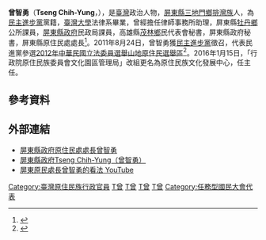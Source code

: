 {{Infobox Officeholder
| name = 曾智勇<br>Tseng Chih-Yung  
| image = 
| imagesize = 
| office = [[原住民族委員會|原住民族委員會]]原住民族文化發展中心主任
| term_start =2016年8月15日
| term_end =
| office2 =
| term_start2 = 
| term_end2 =
| sex = 男
| birth_date = {{birth year and age|1962|02|28}}
| birth_place = {{ROC}}[[臺灣省|臺灣省]][[屏東縣|屏東縣]][[三地門鄉|三地門鄉]]
| death_date =
| death_place =
| Native place = 
| nationality = {{ROC}}
| party = {{Dpp}}
| parents = 
| relatives = 
| spouse =
| children = 
| profession = 
| website = 
|education=臺灣大學法律系
|past=
*律師事務所助理 
*屏東縣牡丹鄉公所課員 
*屏東縣政府民政局課員
*高雄縣茂林鄉民代表會秘書 
*屏東縣政府秘書
*屏東縣原住民處處長
}}
'''曾智勇'''（'''Tseng Chih-Yung'''，{{bd|1962年|2月28日|||CatIdx=T曾}}），是[[臺灣|臺灣]]政治人物，[[屏東縣|屏東縣]][[三地門鄉|三地門鄉]][[排灣族|排灣族]]人，為[[民主進步黨|民主進步黨]]黨籍，[[臺灣大學|臺灣大學]]法律系畢業，曾經擔任律師事務所助理，屏東縣[[牡丹鄉|牡丹鄉]]公所課員，[[屏東縣政府|屏東縣政府]]民政局課員，高雄縣[[茂林區|茂林鄉]]民代表會秘書，屏東縣政府秘書，屏東縣原住民處處長<ref>{{Cite web |url=http://www.pthg.gov.tw/planibp/CP.aspx?s=1653&cp=1&n=11833 |title=屏東縣政府原住民處處長曾智勇 |access-date=2011-08-31 |archive-date=2019-06-11 |archive-url=https://web.archive.org/web/20190611231158/https://www.pthg.gov.tw/planibp/CP.aspx?s=1653&cp=1&n=11833 |dead-url=no }}</ref>。2011年8月24日，曾智勇獲[[民主進步黨|民主進步黨]]徵召，代表民進黨參選[[2012年中華民國立法委員選舉|2012年中華民國立法委員選舉]][[山地原住民選舉區|山地原住民選舉區]]<ref>{{Cite web |url=http://www.nownews.com/2011/08/24/91-2737573.htm |title=民進黨中執會徵召曾智勇參選國立委 |access-date=2011-08-31 |archive-date=2012-01-22 |archive-url=https://web.archive.org/web/20120122071849/http://www.nownews.com/2011/08/24/91-2737573.htm |dead-url=no }}</ref>。2016年1月15日，「行政院原住民族委員會文化園區管理局」改組更名為原住民族文化發展中心，任主任。

== 參考資料 ==
{{Reflist|2}}

== 外部連結 == 
*[http://www.pthg.gov.tw/planibp/CP.aspx?s=1653&cp=1&n=11833 屏東縣政府原住民處處長曾智勇] {{Wayback|url=http://www.pthg.gov.tw/planibp/CP.aspx?s=1653&cp=1&n=11833 |date=20190611231158 }}
*[http://pthg.hamastar.com.tw/en/CP.aspx?s=1097&cp=1&n=10674 屏東縣政府Tseng Chih-Yung（曾智勇）]{{dead link|date=2018年3月 |bot=InternetArchiveBot |fix-attempted=yes }} 
*[http://www.youtube.com/watch?v=J0dtZPXkgG0 屏東原民處長曾智勇的看法 YouTube] {{Wayback|url=http://www.youtube.com/watch?v=J0dtZPXkgG0 |date=20160920085910 }}

{{任務型國民大會代表}}
{{Authority control}}

[[Category:臺灣原住民族行政官員|Category:臺灣原住民族行政官員]]
[[Category:民主進步黨黨員|T曾]]
[[Category:國立臺灣大學法律學院校友|T曾]]
[[Category:排灣族人|T曾]]
[[Category:三地門人|T曾]]
[[Category:任務型國民大會代表|Category:任務型國民大會代表]]